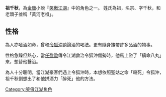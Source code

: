 '''祖千秋'''，為[[金庸|金庸]]小說『[[笑傲江湖|笑傲江湖]]』中的角色之一。
姓氏為祖，名宗、字千秋，和老頭子並稱「黃河老祖」。

== 性格 ==

為人亦嗜酒如命，曾和[[令狐沖|令狐沖]]談論酒的喝法。更有隨身攜帶許多品酒的物事。

性格急躁但熱心，當[[任盈盈|任盈盈]]傳令江湖救治令狐沖傷勢時，他馬上盜了「續命八丸」來，想替他醫治。

為人十分聰明，當江湖豪客們遇上令狐沖時，本想依照聖姑之命「殺死」令狐沖，祖千秋倒想出了和他拼酒力「醉死」他的方法。

[[Category:笑傲江湖角色|Category:笑傲江湖角色]]